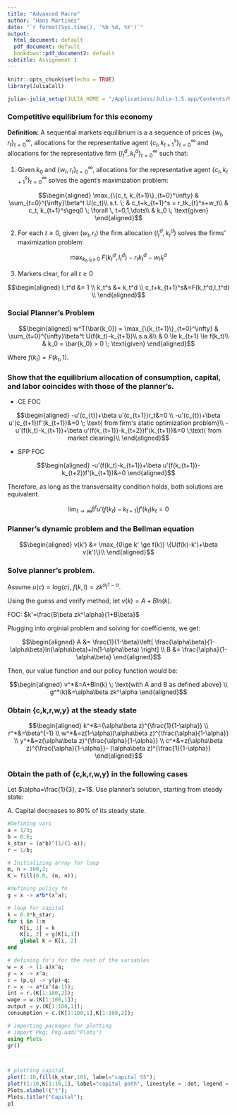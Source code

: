 ```yaml
---
title: "Advanced Macro"
author: "Hans Martinez"
date: "`r format(Sys.time(), '%b %d, %Y')`"
output:
  html_document: default
  pdf_document: default
  bookdown::pdf_document2: default
subtitle: Assignment 1
---
```


```r
knitr::opts_chunk$set(echo = TRUE)
library(JuliaCall)
```
```r
julia<-julia_setup(JULIA_HOME = "/Applications/Julia-1.5.app/Contents/Resources/julia/bin")

```

### Competitive equilibrium for this economy

**Definition:** A sequential markets equilibrium is a a sequence of prices $\{w_t, r_t\}^{\infty}_{t=0}$, allocations for the representative agent $\{c_t, k_{t+1}^s\}^{\infty}_{t=0}$ and allocations for the representative firm $\{l_t^d, k_{t}^d\}^{\infty}_{t=0}$ such that:

1. Given $k_0$ and $\{w_t, r_t\}^{\infty}_{t=0}$, allocations for the representative agent $\{c_t, k_{t+1}^s\}^{\infty}_{t=0}$ solves the agent's maximization problem:

$$\begin{aligned}
\max_{\{c_t, k_{t+1}\}_{t=0}^\infty} & \sum_{t=0}^{\infty}\beta^t U(c_t)\\
s.t. \; & c_t+k_{t+1}^s =  r_tk_{t}^s+w_t\\
& c_t, k_{t+1}^s\geq0 \; \forall \, t=0,1,\dots\\
& k_0 \; \text{given}
\end{aligned}$$

2. For each $t \ge 0$, given $(w_t, r_t)$ the firm allocation $(l_t^d,k_t^d)$ solves the firms' maximization problem:

$$
\max_{k_t,l_t\, \ge \, 0} \; F(k_t^d,l_t^d)-r_tk_t^d-w_tl_t^d
$$

3. Markets clear, for all $t \ge 0$

$$\begin{aligned}
l_t^d &= 1 \\
k_t^s &= k_t^d \\
c_t+k_{t+1}^s&=F(k_t^d,l_t^d) \\
\end{aligned}$$

### Social Planner's Problem

$$\begin{aligned}
w^T(\bar{k_0}) = \max_{\{k_{t+1}\}_{t=0}^\infty} & \sum_{t=0}^{\infty}\beta^t U(f(k_t)-k_{t+1})\\
s.a.&\\ 
& 0 \le k_{t+1} \le  f(k_t)\\
& k_0 = \bar{k_0} > 0 \; \text{given}
\end{aligned}$$

Where $f(k_t) = F(k_t,1)$.

### Show that the equilibrium allocation of consumption, capital, and labor coincides with those of the planner's.

- CE FOC

$$\begin{aligned}
-u'(c_{t})+\beta u'(c_{t+1})r_t&=0 \\
-u'(c_{t})+\beta u'(c_{t+1})f'(k_{t+1})&=0 \; \text{ from firm's static optimization problem}\\
-u'(f(k_t)-k_{t+1})+\beta u'(f(k_{t+1})-k_{t+2})f'(k_{t+1})&=0 \;\text{ from market clearing}\\
\end{aligned}$$

- SPP FOC

$$\begin{aligned}
-u'(f(k_t)-k_{t+1})+\beta u'(f(k_{t+1})-k_{t+2})f'(k_{t+1})&=0
\end{aligned}$$

Therefore, as long as the transversality condition holds, both solutions are equivalent.

$$
\lim_{t \to \infty} \beta^tu'(f(k_t)-k_{t+1})f'(k_t)k_t=0
$$

### Planner's dynamic problem and the Bellman equation

$$\begin{aligned}
v(k') &= \max_{0\ge k' \ge f(k)} \{U(f(k)-k')+\beta v(k')\}\\
\end{aligned}$$

### Solve planner's problem.

Assume $u(c)=log(c)$, $f(k,l)=z k^\alpha l^{1-\alpha}$.

Using the guess and verify method, let $v(k)=A+Bln(k)$.

FOC: $k'=\frac{B\beta zk^\alpha}{1+B\beta}$

Plugging into orginial problem and solving for coefficients, we get:

$$\begin{aligned}
A &= \frac{1}{1-\beta}\left[ \frac{\alpha\beta}{1-\alpha\beta}ln(\alpha\beta)+ln(1-\alpha\beta) \right] \\
B &= \frac{\alpha}{1-\alpha\beta}
\end{aligned}$$

Then, our value function and our policy function would be:

$$\begin{aligned}
v^*&=A+Bln(k) \; \text{with A and B as defined above} \\
g^*(k)&=\alpha\beta zk^\alpha
\end{aligned}$$

### Obtain {c,k,r,w,y} at the steady state

$$\begin{aligned}
k^*&=(\alpha\beta z)^{\frac{1}{1-\alpha}} \\
r^*&=\beta^{-1} \\
w^*&=z(1-\alpha)(\alpha\beta z)^{\frac{\alpha}{1-\alpha}} \\
y^*&=z(\alpha\beta z)^{\frac{\alpha}{1-\alpha}} \\
c^*&=z(\alpha\beta z)^{\frac{\alpha}{1-\alpha}}- (\alpha\beta z)^{\frac{1}{1-\alpha}}
\end{aligned}$$

### Obtain the path of {c,k,r,w,y} in the following cases

Let $\alpha=\frac{1}{3}, z=1$. Use planner's solution, starting from steady state:

A. Capital decreases to 80% of its steady state.

```julia

#Defining vars
a = 1/3;
b = 0.6;
k_star = (a*b)^(1/(1-a));
r = 1/b;

# Initializing array for loop
m, n = 100,2;
K = fill(0.0, (m, n));

#defining policy fn
g = x -> a*b*(x^a);

# loop for capital
k = 0.8*k_star;
for i in 1:m
    K[i, 1] = k
    K[i, 2] = g(K[i,1])
    global k = K[i, 2]
end

# defining fn's for the rest of the variables
w = x -> (1-a)x^a;
y = x -> x^a;
c = (p,q) -> y(p)-q;
r = x -> a*(x^(a-1));
int = r.(K[1:100,2]);
wage = w.(K[1:100,1]);
output = y.(K[1:100,1]);
consumption = c.(K[1:100,1],K[1:100,2]);

# importing packages for plotting
# import Pkg; Pkg.add("Plots")
using Plots
gr()



# plotting capital
plot(1:10,fill(k_star,10), label="capital SS");
plot!(1:10,K[1:10,1], label="capital path", linestyle = :dot, legend = :bottomright)
Plots.xlabel!("t");
Plots.title!("Capital");
p1

```


